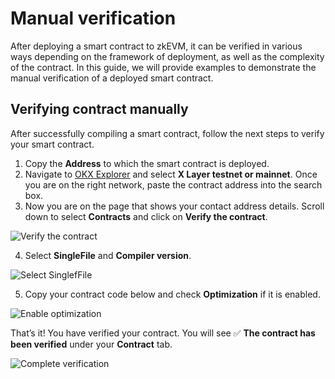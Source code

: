 # Manual verification
After deploying a smart contract to zkEVM, it can be verified in various ways depending on the framework of deployment, as well as the complexity of the contract. In this guide, we will provide examples to demonstrate the manual verification of a deployed smart contract.

## Verifying contract manually
After successfully compiling a smart contract, follow the next steps to verify your smart contract.
1. Copy the **Address** to which the smart contract is deployed.
2. Navigate to [OKX Explorer](https://www.okx.com/explorer/ "OKX Explorer") and select **X Layer testnet or mainnet**. Once you are on the right network, paste the contract address into the search box.
3. Now you are on the page that shows your contact address details. Scroll down to select **Contracts** and click on **Verify the contract**.

![Verify the contract](./img/verify-the-contract.png)

4. Select **SingleFile** and **Compiler version**.

![Select SinglefFile](./img/select-singlefile.png)

5. Copy your contract code below and check **Optimization** if it is enabled.

![Enable optimization](./img/enable-optimization.png)

That’s it! You have verified your contract. You will see ✅ **The contract has been verified** under your **Contract** tab.

![Complete verification](./img/complete-verification.png)
